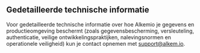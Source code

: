 ## Gedetailleerde technische informatie

Voor gedetailleerde technische informatie over hoe Alkemio je gegevens en productieomgeving beschermt (zoals gegevensbescherming, versleuteling, authenticatie, veilige ontwikkelingspraktijken, nalevingsnormen en operationele veiligheid) kun je contact opnemen met support@alkem.io. 
